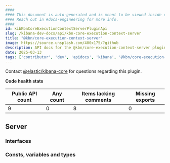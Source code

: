```yaml
---
####
#### This document is auto-generated and is meant to be viewed inside our experimental, new docs system.
#### Reach out in #docs-engineering for more info.
####
id: kibKbnCoreExecutionContextServerPluginApi
slug: /kibana-dev-docs/api/kbn-core-execution-context-server
title: "@kbn/core-execution-context-server"
image: https://source.unsplash.com/400x175/?github
description: API docs for the @kbn/core-execution-context-server plugin
date: 2025-03-13
tags: ['contributor', 'dev', 'apidocs', 'kibana', '@kbn/core-execution-context-server']
---
```




Contact [@elastic/kibana-core](https://github.com/orgs/elastic/teams/kibana-core) for questions regarding this plugin.

**Code health stats**

| Public API count  | Any count | Items lacking comments | Missing exports |
|-------------------|-----------|------------------------|-----------------|
| 9 | 0 | 8 | 0 |

## Server

### Interfaces
<DocDefinitionList data={kbnCoreExecutionContextServerObj.server.interfaces}/>

### Consts, variables and types
<DocDefinitionList data={kbnCoreExecutionContextServerObj.server.misc}/>

